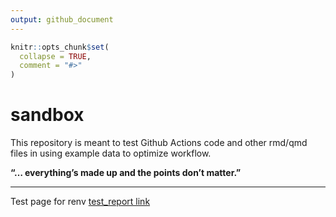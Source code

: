 ```yaml
---
output: github_document
---
```


<!-- README.md is generated from README.Rmd. Please edit that file -->

```r
knitr::opts_chunk$set(
  collapse = TRUE,
  comment = "#>"
)
```

# sandbox

This repository is meant to test Github Actions code and other rmd/qmd files in using example data to optimize workflow. 


**"... everything's made up and the points don't matter."**


***

Test page for renv [test_report link](https://swampthingecology.org/GA_sandbox/test_report.html)
